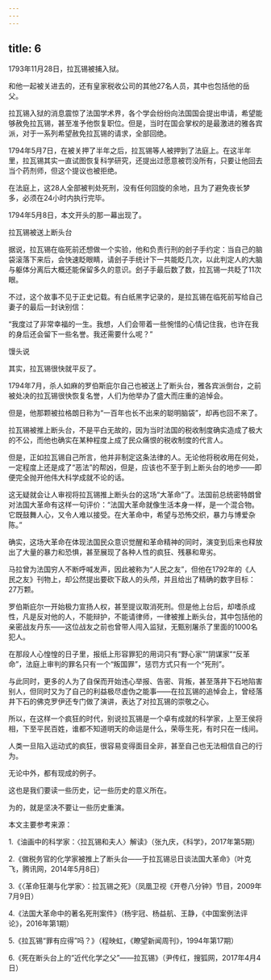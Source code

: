 ```yaml
---
---
---
```

title: 6
---



1793年11月28日，拉瓦锡被捕入狱。

和他一起被关进去的，还有皇家税收公司的其他27名人员，其中也包括他的岳父。

拉瓦锡入狱的消息震惊了法国学术界，各个学会纷纷向法国国会提出申请，希望能够赦免拉瓦锡，甚至准予他恢复职位。但是，当时在国会掌权的是最激进的雅各宾派，对于一系列希望赦免拉瓦锡的请求，全部回绝。

1794年5月7日，在被关押了半年之后，拉瓦锡等人被押到了法庭上。在这半年里，拉瓦锡其实一直试图恢复科学研究，还提出过愿意被罚没所有，只要让他回去当个药剂师，但这个提议也被拒绝。

在法庭上，这28人全部被判处死刑，没有任何回旋的余地，且为了避免夜长梦多，必须在24小时内执行完毕。

1794年5月8日，本文开头的那一幕出现了。

拉瓦锡被送上断头台



据说，拉瓦锡在临死前还想做一个实验，他和负责行刑的刽子手约定：当自己的脑袋滚落下来后，会快速眨眼睛，请刽子手统计下一共能眨几次，以此判定人的大脑与躯体分离后大概还能保留多久的意识。刽子手最后数了数，拉瓦锡一共眨了11次眼。

不过，这个故事不见于正史记载。有白纸黑字记录的，是拉瓦锡在临死前写给自己妻子的最后一封诀别信：

“我度过了非常幸福的一生。我想，人们会带着一些惋惜的心情记住我，也许在我的身后还会留下一些名誉。我还需要什么呢？”

馒头说

其实，拉瓦锡很快就平反了。

1794年7月，杀人如麻的罗伯斯庇尔自己也被送上了断头台，雅各宾派倒台，之前被处决的拉瓦锡很快恢复名誉，人们为他举办了盛大而庄重的追悼会。

但是，他那颗被拉格朗日称为“一百年也长不出来的聪明脑袋”，却再也回不来了。

拉瓦锡被推上断头台，不是平白无故的，因为当时法国的税收制度确实造成了极大的不公，而他也确实在某种程度上成了民众痛恨的税收制度的代言人。

但是，正如拉瓦锡自己所言，他并非制定这条法律的人。无论他将税收用在何处，一定程度上还是成了“恶法”的帮凶，但是，应该也不至于到上断头台的地步——即便完全抛开他伟大科学成就不论的话。

这无疑就会让人审视将拉瓦锡推上断头台的这场“大革命”了。法国前总统密特朗曾对法国大革命有这样一句评价：“法国大革命就像生活本身一样，是一个混合物。它既鼓舞人心，又令人难以接受。在大革命中，希望与恐怖交织，暴力与博爱杂陈。”

确实，这场大革命在体现法国民众意识觉醒和革命精神的同时，演变到后来也释放出了大量的暴力和恐惧，甚至展现了各种人性的疯狂、残暴和卑劣。

马拉曾为法国穷人不断呼喊发声，因此被称为“人民之友”，但他在1792年的《人民之友》刊物上，却公然提出要砍下敌人的头颅，并且给出了精确的数字目标：27万颗。

罗伯斯庇尔一开始极力宣扬人权，甚至提议取消死刑。但是他上台后，却嗜杀成性，凡是反对他的人，不能辩护，不能请律师，一律被推上断头台，其中包括他的亲密战友丹东——这位战友之前也曾带人闯入监狱，无甄别屠杀了里面的1000名犯人。

在那段人心惶惶的日子里，报纸上形容罪犯的用词只有“野心家”“阴谋家”“反革命”，法庭上审判的罪名只有一个“叛国罪”，惩罚方式只有一个“死刑”。

与此同时，更多的人为了自保而开始违心举报、告密、背叛，甚至落井下石地陷害别人，但同时又为了自己的利益极尽虚伪之能事——在拉瓦锡的追悼会上，曾经落井下石的佛克罗伊还专门做了演讲，表达了对拉瓦锡的崇敬之心。

所以，在这样一个疯狂的时代，别说拉瓦锡是一个卓有成就的科学家，上至王侯将相，下至平民百姓，谁都不知道明天的命运是什么，荣辱生死，有时只在一线间。

人类一旦陷入运动式的疯狂，很容易变得面目全非，甚至自己也无法相信自己的行为。

无论中外，都有现成的例子。

这也是我们要读一些历史，记一些历史的意义所在。

为的，就是坚决不要让一些历史重演。

本文主要参考来源：

1.《油画中的科学家：〈拉瓦锡和夫人〉解读》（张九庆，《科学》，2017年第5期）

2.《做税务官的化学家被推上了断头台——于拉瓦锡忌日谈法国大革命》（叶克飞，腾讯网，2014年5月8日）

3.《〈革命狂潮与化学家〉：拉瓦锡之死》（凤凰卫视《开卷八分钟》节目，2009年7月9日）

4.《法国大革命中的著名死刑案件》（杨宇冠、杨益航、王静，《中国案例法评论》，2016年第1期）

5.《拉瓦锡“罪有应得”吗？》（程映虹，《瞭望新闻周刊》，1994年第17期）

6.《死在断头台上的“近代化学之父”——拉瓦锡》（尹传红，搜狐网，2017年4月4日）